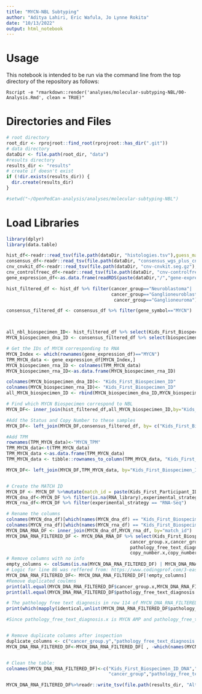 ```yaml
---
title: "MYCN-NBL Subtyping"
author: "Aditya Lahiri, Eric Wafula, Jo Lynne Rokita"
date: "10/13/2022"
output: html_notebook
---
```

# Usage
This notebook is intended to be run via the command line from the top directory
of the repository as follows:
```
Rscript -e "rmarkdown::render('analyses/molecular-subtyping-NBL/00-Analysis.Rmd', clean = TRUE)"
```
# Directories and Files
```r
# root directory
root_dir <- rprojroot::find_root(rprojroot::has_dir(".git"))
# data directory
dataDir <- file.path(root_dir, "data")
#results directory
results_dir <- "results"
# create if doesn't exist
if (!dir.exists(results_dir)) {
  dir.create(results_dir)
}
```



```r
#setwd("~/OpenPedCan-analysis/analyses/molecular-subtyping-NBL")
```

# Load Libraries
```r
library(dplyr)
library(data.table)
```

```r
hist_df<-readr::read_tsv(file.path(dataDir, "histologies.tsv"),guess_max = 100000)
consensus_df<-readr::read_tsv(file.path(dataDir, "consensus_wgs_plus_cnvkit_wxs.tsv.gz"),guess_max = 100000)
cnv_cnvkit_df<-readr::read_tsv(file.path(dataDir, "cnv-cnvkit.seg.gz"),guess_max = 100000)
cnv_controlfreec_df<-readr::read_tsv(file.path(dataDir, "cnv-controlfreec.tsv.gz"),guess_max = 100000)
gene_expression_df<-as.data.frame(readRDS(paste(dataDir,"/","gene-expression-rsem-tpm-collapsed.rds",sep="")))

```

```r

hist_filtered_df <- hist_df %>% filter(cancer_group=="Neuroblastoma"|
                                       cancer_group=="Ganglioneuroblastoma"|
                                        cancer_group=="Ganglioneuroma")

consensus_filtered_df <- consensus_df %>% filter(gene_symbol=="MYCN")



all_nbl_biospecimen_ID<- hist_filtered_df %>% select(Kids_First_Biospecimen_ID)
MYCN_biospecimen_dna_ID <- consensus_filtered_df %>% select(biospecimen_id)

# Get the IDs of MYCN corresponding to RNA
MYCN_Index <- which(rownames(gene_expression_df)=="MYCN")
TPM_MYCN_data <- gene_expression_df[MYCN_Index,]
MYCN_biospecimen_rna_ID <- colnames(TPM_MYCN_data)
MYCN_biospecimen_rna_ID<-as.data.frame(MYCN_biospecimen_rna_ID)
```


```r
colnames(MYCN_biospecimen_dna_ID)<- "Kids_First_Biospecimen_ID"
colnames(MYCN_biospecimen_rna_ID)<- "Kids_First_Biospecimen_ID"
all_MYCN_biospecimen_ID <- rbind(MYCN_biospecimen_dna_ID,MYCN_biospecimen_rna_ID)
```

```r
# Find which MYCN Biospecimen correspond to NBL
MYCN_DF<- inner_join(hist_filtered_df,all_MYCN_biospecimen_ID,by="Kids_First_Biospecimen_ID")

#Add the Status and Copy Number to these samples 
MYCN_DF<- left_join(MYCN_DF,consensus_filtered_df, by= c("Kids_First_Biospecimen_ID" = "biospecimen_id")) # Some rows increased likely copies

#Add TPM
rownames(TPM_MYCN_data)<-"MYCN_TPM"
TPM_MYCN_data<-t(TPM_MYCN_data)
TPM_MYCN_data <-as.data.frame(TPM_MYCN_data)
TPM_MYCN_data <- tibble::rownames_to_column(TPM_MYCN_data, "Kids_First_Biospecimen_ID")

MYCN_DF<- left_join(MYCN_DF,TPM_MYCN_data, by="Kids_First_Biospecimen_ID") # rows remain the same


# Create the MATCH ID
MYCN_DF <- MYCN_DF %>%mutate(match_id = paste(Kids_First_Participant_ID, sample_id, sep = "_"))
MYCN_dna_df<-MYCN_DF %>% filter(is.na(RNA_library),experimental_strategy %in% c("WGS", "WXS", "Targeted Sequencing") ) 
MYCN_rna_df<-MYCN_DF %>% filter(experimental_strategy == "RNA-Seq") 

# Rename the columns
colnames(MYCN_dna_df)[which(names(MYCN_dna_df) == "Kids_First_Biospecimen_ID")] <- "Kids_First_Biospecimen_ID_DNA"
colnames(MYCN_rna_df)[which(names(MYCN_rna_df) == "Kids_First_Biospecimen_ID")] <- "Kids_First_Biospecimen_ID_RNA"
MYCN_DNA_RNA_DF <- inner_join(MYCN_dna_df,MYCN_rna_df, by="match_id")
MYCN_DNA_RNA_FILTERED_DF <- MYCN_DNA_RNA_DF %>% select(Kids_First_Biospecimen_ID_DNA,Kids_First_Biospecimen_ID_RNA,gene_symbol.x,gene_symbol.y,
                                              cancer_group.x,cancer_group.y,
                                              pathology_free_text_diagnosis.x,pathology_free_text_diagnosis.y,
                                              copy_number.x,copy_number.y,MYCN_TPM.x,MYCN_TPM.y,status.x,status.y)
# Remove columns with no info
empty_columns <- colSums(is.na(MYCN_DNA_RNA_FILTERED_DF) | MYCN_DNA_RNA_FILTERED_DF == "") == nrow(MYCN_DNA_RNA_FILTERED_DF)
# Logic for line 86 was reffered from: https://www.codingprof.com/3-easy-ways-to-remove-empty-columns-in-r/#:~:text=Identify%20the%20empty%20columns,empty%20values%20in%20a%20column.
MYCN_DNA_RNA_FILTERED_DF<- MYCN_DNA_RNA_FILTERED_DF[!empty_columns]
#Remove duplicated coulmns
print(all.equal(MYCN_DNA_RNA_FILTERED_DF$cancer_group.x,MYCN_DNA_RNA_FILTERED_DF$cancer_group.y))
print(all.equal(MYCN_DNA_RNA_FILTERED_DF$pathology_free_text_diagnosis.x,MYCN_DNA_RNA_FILTERED_DF$pathology_free_text_diagnosis.y))

# The pathology free text diagnosis in row 114 of MYCN_DNA_RNA_FILTERED has differing values:
print(which(mapply(identical,unlist(MYCN_DNA_RNA_FILTERED_DF$pathology_free_text_diagnosis.x),unlist(MYCN_DNA_RNA_FILTERED_DF$pathology_free_text_diagnosis.y))==FALSE))# Logic used from: https://stat.ethz.ch/pipermail/r-help/2010-April/234706.html

#Since pathology_free_text_diagnosis.x is MYCN AMP and pathology_free_text_diagnosis.y is NA we will retain the information from pathology_free_text_diagnosis.x and r


# Remove duplicate columns after inspection
duplicate_columns <- c("cancer_group.y","pathology_free_text_diagnosis.y")
MYCN_DNA_RNA_FILTERED_DF<-MYCN_DNA_RNA_FILTERED_DF[ , -which(names(MYCN_DNA_RNA_FILTERED_DF) %in% duplicate_columns)] # Reffered from the following code: https://stackoverflow.com/questions/5234117/how-to-drop-columns-by-name-in-a-data-frame


# Clean the table:
colnames(MYCN_DNA_RNA_FILTERED_DF)<-c("Kids_First_Biospecimen_ID_DNA","Kids_First_Biospecimen_ID_RNA","gene_symbol",
                                      "cancer_group","pathology_free_text_diagnosis","copy_number","MYCN_TPM","status")    
```


```r
MYCN_DNA_RNA_FILTERED_DF%>%readr::write_tsv(file.path(results_dir, "Alteration_Table.tsv"))

```